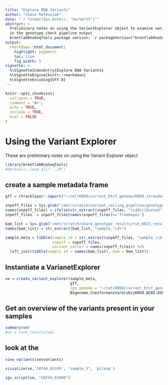 ```yaml
---
title: "Explore DNA Variants"
author: "Chase Mateusiak"
date: "`r format(Sys.Date(), '%m/%d/%Y')`"
abstract: >
  Preliminary notes on using the VarientExplorer object to examine variants 
  in the genotype_check pipeline output
  brentlabRnaSeqTools package version: `r packageVersion("brentlabRnaSeqTools")`
output:
  rmarkdown::html_document:
    highlight: pygments
    toc: true
    fig_width: 5
vignette: >
  %\VignetteIndexEntry{Explore DNA Variants}
  %\VignetteEngine{knitr::rmarkdown}
  %\VignetteEncoding{UTF-8}
---
```


```r
knitr::opts_chunk$set(
  collapse = TRUE,
  comment = "#>",
  echo = TRUE,
  include = TRUE,
  eval = FALSE
)
```

# Using the Variant Explorer

These are preliminary notes on using the Variant Explorer object

```r
library(brentlabRnaSeqTools)
#devtools::load_all("../R")
```

## create a sample metadata frame

```r
gff = rtracklayer::import("~/ref/KN99/current_htcf_genome/KN99_stranded_annotations_fungidb_augment.gff")

snpeff_files = Sys.glob("/mnt/scratch/variant_calling_pipeline/genotype_check/run_6023/variant_annote/bwamem2/snpeff/*txt")
names(snpeff_files) = ifelse(str_extract(snpeff_files, "tiddit|dusted") == 'tiddit', 'tiddit', 'freebayes')
snpeff_files  = snpeff_files[names(snpeff_files)=='freebayes']

bam_list = Sys.glob("/mnt/scratch/share_genotype_results/run_6023_results/alignment/*bam")
names(bam_list) = str_extract(bam_list, "sample_\\d+")

sample_meta = tibble(sample_id = str_extract(snpeff_files, "sample_\\d+"),
                     snpeff = snpeff_files,
                     variant_caller = names(snpeff_files)) %>%
  left_join(tibble(sample_id = names(bam_list), bam = bam_list))
```

## Instantiate a VarianetExplorer

```r
ve = create_variant_explorer(sample_meta,
                             gff,
                             igv_genome = "~/ref/KN99/current_htcf_genome/kn99_stranded.genome",
                             BSgenome.CneoformansVarGrubiiKN99.NCBI.ASM221672v1)
```

## Get an overview of the variants present in your samples

```r

summary(ve)
#ve = rank_results(ve)
```

## look at the 

```r

view_variants(ve@variants)

visualize(ve,'CKF44_01599', "sample_5", 'pileup')

igv_script(ve, "CKF44_02980")
```

